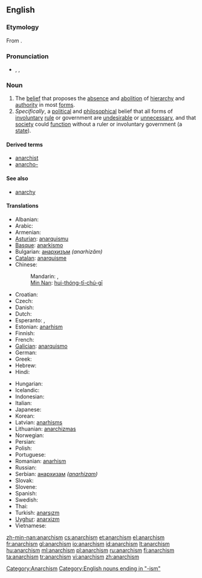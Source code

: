 ==English==
{{wikipedia}}

===Etymology===
From {{suffix|anarchy|ism}}.

===Pronunciation===
* {{a|GenAm}} {{enPR|ʹănər'kĭzəm}}, {{IPA|/ˈænəɹˌkɪzəm/}}, {{SAMPA|/"{n@r%kIz@m/}}

===Noun===
{{en-noun|-}}

# The [[belief]] that proposes the [[absence]] and [[abolition]] of [[hierarchy]] and [[authority]] in most [[form]]s.
# ''Specifically'', a [[political]] and [[philosophical]] belief that all forms of [[involuntary]] [[rule]] or government are [[undesirable]] or [[unnecessary]], and that [[society]] could [[function]] without a ruler or involuntary government (a [[state]]).

====Derived terms====
* [[anarchist]]
* [[anarcho-]]

====See also====
* [[anarchy]]

====Translations====
{{trans-top|belief that proposes the absence and abolition of government in all forms}}
* Albanian: {{t+|sq|anarkizëm|xs=Albanian}}
* Arabic: {{t|ar|فوضوية|f|tr=fawDawíyya}}
* Armenian: {{t-|hy|անարխիզմ|tr=anarxizm}}
* [[Asturian]]: [[anarquismu]] {{m}}
* [[Basque]]: [[anarkismo]]
* Bulgarian: [[анархизъм]] ''(anarhizăm)'' {{m}}
* [[Catalan]]: [[anarquisme]] {{m}}
* Chinese:
*: Mandarin: {{t|cmn|無政府主義|sc=Hani}},  {{t|cmn|无政府主义|tr=wúzhèngfǔzhǔyì|sc=Hani}}
*: [[Min Nan]]: [[hui-thóng-tī-chú-gī]]
* Croatian: {{t-|hr|anarhizam|m}}
* Czech: {{t+|cs|anarchismus|m}}
* Danish: {{t-|da|anarkisme}}
* Dutch: {{t+|nl|anarchisme}}
* Esperanto: {{t-|eo|anarĥiismo|xs=Esperanto}}, {{t-|eo|anarkiismo|xs=Esperanto}}
* Estonian: [[anarhism]]
* Finnish: {{t+|fi|anarkismi}}
* French: {{t+|fr|anarchisme|m}}
* [[Galician]]: [[anarquismo]] {{m}}
* German: {{t+|de|Anarchismus|m}}
* Greek: {{t+|el|αναρχισμός|m|tr=anarchismós}}
* Hebrew: {{t|he|אנרכיזם|m|tr=anarkhizm}}
* Hindi: {{t|hi|अराजकता|tr=arājakatā|xs=Hindi}}
{{trans-mid}}
* Hungarian: {{t+|hu|anarchizmus}}
* Icelandic: {{t|is|stjórnleysisstefna}}
* Indonesian: {{t+|id|anarkisme|xs=Indonesian}}
* Italian: {{t-|it|anarchismo|m}}
* Japanese: {{t|ja|アナキズム|tr=anākizumu}}
* Korean: {{t|ko|아나키즘|tr=anakijeum|sc=Hang}}
* Latvian: [[anarhisms]]
* Lithuanian: [[anarchizmas]]
* Norwegian: {{t-|no|anarkisme}}
* Persian: {{t|fa|دولت‌زدائی|xs=Persian}}
* Polish: {{t-|pl|anarchizm|m}}
* Portuguese: {{t+|pt|anarquismo|m}}
* Romanian: [[anarhism]]
* Russian: {{t+|ru|анархизм|m|tr=anarxízm}}
* Serbian: [[анархизам]] ''([[anarhizam]])'' {{m}}
* Slovak: {{t-|sk|anarchizmus|m}}
* Slovene: {{t+|sl|anarhizem|m}}
* Spanish: {{t+|es|anarquismo|m}}
* Swedish: {{t+|sv|anarkism}}
* Thai: {{t|th|ลัทธิอนาธิปไตย|tr=láttí ànaatíp-bpàdtai}}
* Turkish: [[anarşızm]]
* [[Uyghur]]: [[anarxizm]]
* Vietnamese: {{t-|vi|chủ nghĩa vô chính phủ|xs=Vietnamese}}
{{trans-bottom}}

[[Category:Anarchism]]
[[Category:English nouns ending in "-ism"]]

[[zh-min-nan:anarchism]]
[[cs:anarchism]]
[[et:anarchism]]
[[el:anarchism]]
[[fr:anarchism]]
[[gl:anarchism]]
[[io:anarchism]]
[[id:anarchism]]
[[lt:anarchism]]
[[hu:anarchism]]
[[ml:anarchism]]
[[pl:anarchism]]
[[ru:anarchism]]
[[fi:anarchism]]
[[ta:anarchism]]
[[tr:anarchism]]
[[vi:anarchism]]
[[zh:anarchism]]